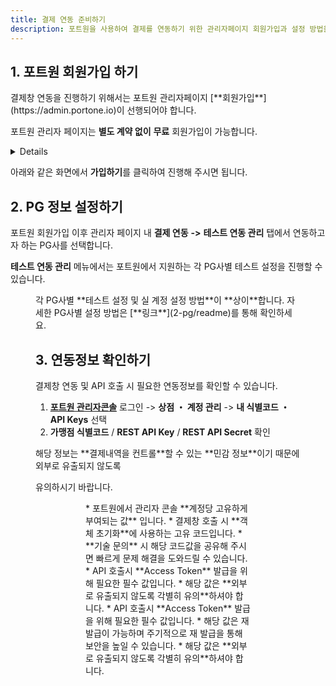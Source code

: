 ```yaml
---
title: 결제 연동 준비하기
description: 포트원을 사용하여 결제를 연동하기 위한 관리자페이지 회원가입과 설정 방법을 안내합니다.
---
```



## 1. 포트원 회원가입 하기

<Hint style="info">
결제창 연동을 진행하기 위해서는 포트원 관리자페이지 [**회원가입**](https://admin.portone.io)이 선행되어야 합니다.

포트원 관리자 페이지는 **별도 계약 없이** **무료** 회원가입이 가능합니다.

</Hint>

<Details>
<p slot="summary"><strong>포트원 회원가입 바로 하러 가기</strong></p>

- 포트원 회원가입은 "**이메일 주소**"만 준비하시면 됩니다.
- 비밀번호는 쉽게 유추할 수 없도록 "**복잡하게 설정하는 것**" 잊지 마세요.

</Details>

아래와 같은 화면에서 **가입하기**를 클릭하여 진행해 주시면 됩니다.

<div class="items-center gap-2 md:flex">
  <Figure src="/gitbook-assets/ko/screenshot 2023-02-09 12.17.08.png" />
  <Figure src="/gitbook-assets/ko/screenshot 2023-02-09 12.17.15 (1).png" />
</div>

## 2. PG 정보 설정하기

포트원 회원가입 이후 관리자 페이지 내 **결제 연동** **->** **테스트 연동 관리** 탭에서 연동하고자 하는 PG사를 선택합니다.

**테스트 연동 관리** 메뉴에서는 포트원에서 지원하는 각 PG사별 테스트 설정을 진행할 수 있습니다.

<Figure
  src="/gitbook-assets/ko/image (74) (1).png"
  caption="결제연동 -> 테스트 연동 관리"
/>

<Hint style="info">
각 PG사별 **테스트 설정 및 실 계정 설정 방법**이 **상이**합니다. 자세한 PG사별 설정 방법은 [**링크**](2-pg/readme)를 통해 확인하세요.

</Hint>

## 3. 연동정보 확인하기

결제창 연동 및 API 호출 시 필요한 연동정보를 확인할 수 있습니다.

1. [**포트원 관리자콘솔**](https://admin.portone.io) 로그인 -> **상점 ・ 계정 관리** -> **내 식별코드 ・ API Keys** 선택
2. **가맹점 식별코드** / **REST API Key** / **REST API Secret** 확인

<Hint style="danger">
해당 정보는 **결제내역을 컨트롤**할 수 있는 **민감 정보**이기 때문에 외부로 유출되지 않도록

유의하시기 바랍니다.

</Hint>

<Figure
  src="/gitbook-assets/ko/image (53) (1).png"
  caption="포트원 관리자콘솔 로그인 -> 상점 ・ 계정관리 -> 내 식별코드 ・ API Keys 선택"
/>

<Figure
  src="/gitbook-assets/ko/image (80).png"
  caption="가맹점 식별코드 / REST API Key / REST API Secret 확인"
/>

<Tabs>
<Tab title="가맹점 식별코드">
* 포트원에서 관리자 콘솔 **계정당 고유하게 부여되는 값** 입니다.
* 결제창 호출 시 **객체 초기화**에 사용하는 고유 코드입니다.
* **기술 문의** 시 해당 코드값을 공유해 주시면 빠르게 문제 해결을 도와드릴 수 있습니다.

</Tab>

<Tab title="REST API 키">
* API 호출시 **Access Token** 발급을 위해 필요한 필수 값입니다.
* 해당 값은 **외부로 유출되지 않도록 각별히 유의**하셔야 합니다.

</Tab>

<Tab title="REST API secret">
* API 호출시 **Access Token** 발급을 위해 필요한 필수 값입니다.
* 해당 값은 재 발급이 가능하며 주기적으로 재 발급을 통해 보안을 높일 수 있습니다.
* 해당 값은 **외부로 유출되지 않도록 각별히 유의**하셔야 합니다.

</Tab>
</Tabs>
